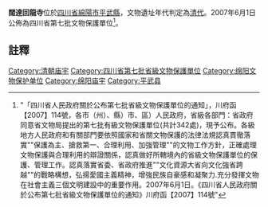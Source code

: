 {{msg:四川省文物保護單位
|名稱 = 闊達回龍寺
|編號 = 162
|圖片 = 
|級別 = S7
|分類 = 
|時代 = [[清代|清代]]
|地点 = [[四川省|四川省]][[綿陽市|綿陽市]][[平武縣|平武縣]]
|坐標 =
|登錄 = 2007年6月1日
}}
'''闊達回龍寺'''位於[[四川省|四川省]][[綿陽市|綿陽市]][[平武縣|平武縣]]，文物遺址年代判定為[[清代|清代]]。2007年6月1日公佈為四川省第七批文物保護單位<ref>"「四川省人民政府關於公布第七批省級文物保護單位的通知」，川府函【2007】114號，各市（州）、縣）市、區）人民政府，省級各部門：省政府同意省文物局提出的第七批有級文物保護單位(共計342處)，現予公布。各級地方人民政府和有關部門要依照國家和省關文物保護的法律法規認真貫徹落實""保護為主、搶救第一、合理利用、加強管理""的文物工作方針，正確處理文物保護與合理利用的辯證關係，認真做好所轄境內的省級文物保護單位的保護、管理工作。認真落實省委、省政府推進""文化資源大省向文化強省跨越""的戰略構想，弘揚愛國主義精神，增強民族自豪感和凝聚力.充分發揮文物在社會主義三個文明建設中的重要作用。2007年6月1日。《四川省人民政府關於公布第七批省級文物保護單位的通知》川府函【2007】114號"</ref>。
==註釋==
{{reflist}}
{{绵阳市境内的四川省文物保护单位}}
{{文物保護單位小作品}}
[[Category:清朝庙宇|Category:清朝庙宇]]
[[Category:四川省第七批省級文物保護單位|Category:四川省第七批省級文物保護單位]]
[[Category:绵阳文物保护单位|Category:绵阳文物保护单位]]
[[Category:绵阳庙宇|Category:绵阳庙宇]]
[[Category:平武县|Category:平武县]]